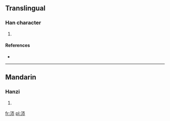 ==Translingual==

===Han character===
{{Han char|rn=85|rad=水|as=04|sn=7|four=|canj=水一中月 (EMLB)}}

# {{defn|Han|sort=水04}}

====References====
* {{Han ref|kx=0612.070|dkj=17221|dj=1005.110|hdz=31559.020|uh=6C9E|ud=27806}}

----

==Mandarin==

===Hanzi===
{{cmn-hanzi|pin=[[zā]] ([[za1]])|wg=tsa<sup>1</sup>}}

# {{defn|Mandarin|sort=水04}}

[[fr:沞]]
[[pl:沞]]